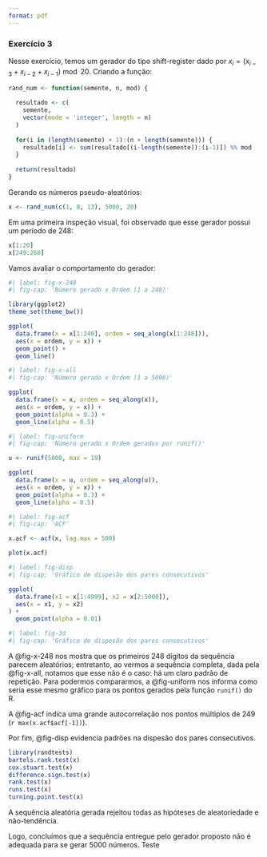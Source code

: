 ```yaml
---
format: pdf
---
```


### Exercício 3

Nesse exercício, temos um gerador do tipo shift-register dado por $x_i = (x_{i-3} + x_{i-2} + x_{i-1}) \bmod 20$. Criando a função:

```r

rand_num <- function(semente, n, mod) {
  
  resultado <- c(
    semente,
    vector(mode = 'integer', length = n)
  )
  
  for(i in (length(semente) + 1):(n + length(semente))) {
    resultado[i] <- sum(resultado[(i-length(semente)):(i-1)]) %% mod
  }
  
  return(resultado)
}
```

Gerando os números pseudo-aleatórios:

```r

x <- rand_num(c(1, 8, 13), 5000, 20)

```

Em uma primeira inspeção visual, foi observado que esse gerador possui um período de 248:

```r

x[1:20]
x[249:268]

```

Vamos avaliar o comportamento do gerador:

```r
#| label: fig-x-248
#| fig-cap: 'Número gerado x Ordem (1 a 248)'

library(ggplot2)
theme_set(theme_bw())

ggplot(
  data.frame(x = x[1:248], ordem = seq_along(x[1:248])),
  aes(x = ordem, y = x)) +
  geom_point() +
  geom_line()

```

```r
#| label: fig-x-all
#| fig-cap: 'Número gerado x Ordem (1 a 5000)'

ggplot(
  data.frame(x = x, ordem = seq_along(x)),
  aes(x = ordem, y = x)) +
  geom_point(alpha = 0.3) + 
  geom_line(alpha = 0.5)

```

```r
#| label: fig-uniform
#| fig-cap: 'Número gerado x Ordem gerados por runif()'

u <- runif(5000, max = 19)

ggplot(
  data.frame(x = u, ordem = seq_along(u)),
  aes(x = ordem, y = x)) +
  geom_point(alpha = 0.3) + 
  geom_line(alpha = 0.5)

```

```r
#| label: fig-acf
#| fig-cap: 'ACF'

x.acf <- acf(x, lag.max = 500)

plot(x.acf)

```

```r
#| label: fig-disp
#| fig-cap: 'Gráfico de dispesão dos pares consecutivos'

ggplot(
  data.frame(x1 = x[1:4999], x2 = x[2:5000]),
  aes(x = x1, y = x2)
) +
  geom_point(alpha = 0.01)


```

```r
#| label: fig-3d
#| fig-cap: 'Gráfico de dispesão dos pares consecutivos'


```

A @fig-x-248 nos mostra que os primeiros 248 dígitos da sequência parecem aleatórios; entretanto, ao vermos a sequência completa, dada pela @fig-x-all, notamos que esse não é o caso: há um claro padrão de repetição. Para podermos compararmos, a @fig-uniform nos informa como seria esse mesmo gráfico para os pontos gerados pela função `runif()` do R.

A @fig-acf indica uma grande autocorrelação nos pontos múltiplos de 249 (`r max(x.acf$acf[-1])`).

Por fim, @fig-disp evidencia padrões na dispesão dos pares consecutivos.

```r

library(randtests)
bartels.rank.test(x)
cox.stuart.test(x) 
difference.sign.test(x)
rank.test(x) 
runs.test(x) 
turning.point.test(x)

```

A sequência aleatória gerada rejeitou todas as hipóteses de aleatoriedade e não-tendência.

Logo, concluímos que a sequência entregue pelo gerador proposto não é adequada para se gerar 5000 números. Teste
